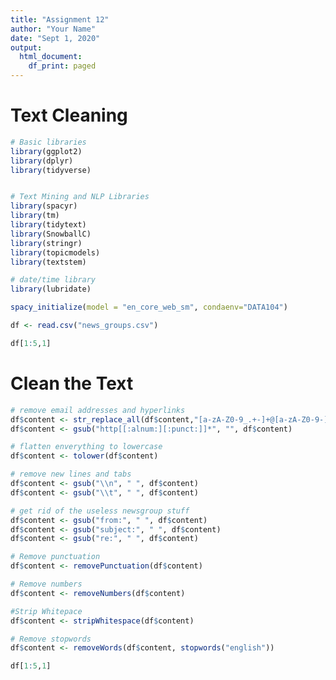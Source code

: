 ```yaml
---
title: "Assignment 12"
author: "Your Name"
date: "Sept 1, 2020"
output:
  html_document:
    df_print: paged
---
```

# Text Cleaning

```r
# Basic libraries
library(ggplot2)
library(dplyr)
library(tidyverse)


# Text Mining and NLP Libraries
library(spacyr)
library(tm)
library(tidytext)
library(SnowballC)
library(stringr)
library(topicmodels)
library(textstem)

# date/time library
library(lubridate)
```


```r
spacy_initialize(model = "en_core_web_sm", condaenv="DATA104")
```


```r
df <- read.csv("news_groups.csv")
```


```r
df[1:5,1]
```

# Clean the Text

```r
# remove email addresses and hyperlinks
df$content <- str_replace_all(df$content,"[a-zA-Z0-9_.+-]+@[a-zA-Z0-9-]+\\.[a-zA-Z0-9-.]+", "")
df$content <- gsub("http[[:alnum:][:punct:]]*", "", df$content)
```

```r
# flatten enverything to lowercase
df$content <- tolower(df$content)
```

```r
# remove new lines and tabs
df$content <- gsub("\\n", " ", df$content)
df$content <- gsub("\\t", " ", df$content)
```

```r
# get rid of the useless newsgroup stuff
df$content <- gsub("from:", " ", df$content)
df$content <- gsub("subject:", " ", df$content)
df$content <- gsub("re:", " ", df$content)
```

```r
# Remove punctuation
df$content <- removePunctuation(df$content)
```

```r
# Remove numbers
df$content <- removeNumbers(df$content)
```

```r
#Strip Whitepace
df$content <- stripWhitespace(df$content)
```

```r
# Remove stopwords
df$content <- removeWords(df$content, stopwords("english"))
```


```r
df[1:5,1]
```

